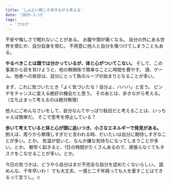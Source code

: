 ```yaml
---
title: 'しんどい時こそ歩きながら考える'
date: '2025-1-13'
tags:
  - 'ブログ'
---
```


不安や悔しさで眠れないことがある。
お腹や頭が痛くなる。
自分の外にある世界を恨むか、自分自身を恨む。
不用意に他人と自分を傷つけてしまうこともある。

<b>やるべきことは頭では分かっているが、体と心がついてこない。</b>
そして、この事実から目を背けようと、他の無関係で簡単なことに時間を費やす。
酒、ゲーム、他者への依存は、自分にとって負のループの始まりとなることが多い。

まず、これに気づいたとき「よく気づいたな！自分よ、ハハハ」と言う。
ピンチをチャンスに変える絶好の機会だと思う。
そのあとは、歩きながら考える。（立ち止まって考えるのは絶対無理）

他人にごめんなさいをして、自分なんてやっぱり駄目だと考えることは、いっちゃえば簡単だ。
そこで思考を停止している？

<b>歩いて考えていると体と心が頭に追いつき、小さなエネルギーで発見がある。</b>
例えば、周りから無理しすぎだと言われる時、だいたいは自分に期待しすぎなことが多い。とか。
気温が低いと、なんか嫌な気持ちになってしまうことが多い。とか。
朝早く起きると、1日の時間がたくさんあるので、頑張らなくてもタスクをこなせることが多い。とか。

今日の気づきは、どうやら自分はまだ不完全な自分を認めたくないらしい。
舐めんな、千年早いわ！
でも大丈夫、一億と二千年経っても人を愛すことはできるって言うし。⛄️
